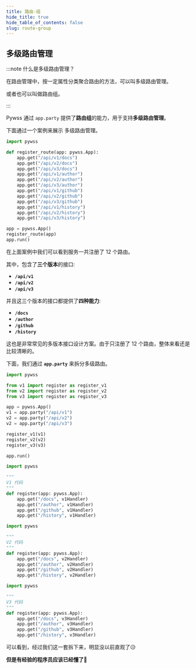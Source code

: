 ```yaml
---
title: 路由-组
hide_title: true
hide_table_of_contents: false
slug: route-group
---
```


## 多级路由管理

:::note 什么是多级路由管理？

在路由管理中，按一定属性分类聚合路由的方法，可以叫多级路由管理。

或者也可以叫做路由组。

:::

Pywss 通过 `app.party` 提供了**路由组**的能力，用于支持**多级路由管理**。

下面通过一个案例来展示 多级路由管理。

```python title="案例" showLineNumbers {4-15}
import pywss

def register_route(app: pywss.App):
    app.get("/api/v1/docs")
    app.get("/api/v2/docs")
    app.get("/api/v3/docs")
    app.get("/api/v1/author")
    app.get("/api/v2/author")
    app.get("/api/v3/author")
    app.get("/api/v1/github")
    app.get("/api/v2/github")
    app.get("/api/v3/github")
    app.get("/api/v1/history")
    app.get("/api/v2/history")
    app.get("/api/v3/history")

app = pywss.App()
register_route(app)
app.run()
```

在上面案例中我们可以看到服务一共注册了 12 个路由。

其中，包含了**三个版本**的接口:
- **`/api/v1`**
- **`/api/v2`**
- **`/api/v3`**

并且这三个版本的接口都提供了**四种能力**:
- **`/docs`**
- **`/author`**
- **`/github`**
- **`/history`**

这也是非常常见的多版本接口设计方案。由于只注册了 12 个路由，整体来看还是比较清晰的。

下面，我们通过 **`app.party`** 来拆分多级路由。

<Tabs className="unique-tabs">
<TabItem value="main" label="main.py" default>

```python {8-10} showLineNumbers
import pywss

from v1 import register as register_v1
from v2 import register as register_v2
from v3 import register as register_v3

app = pywss.App()
v1 = app.party("/api/v1")
v2 = app.party("/api/v2")
v2 = app.party("/api/v3")

register_v1(v1)
register_v2(v2)
register_v3(v3)

app.run()
```

</TabItem>
<TabItem value="v1" label="v1.py">

```python showLineNumbers
import pywss

"""
V1 代码
"""
def register(app: pywss.App):
    app.get("/docs", v1Handler)
    app.get("/author", v1Handler)
    app.get("/github", v1Handler)
    app.get("/history", v1Handler)
```

</TabItem>
<TabItem value="v2" label="v2.py">

```python showLineNumbers
import pywss

"""
V2 代码
"""
def register(app: pywss.App):
    app.get("/docs", v2Handler)
    app.get("/author", v2Handler)
    app.get("/github", v2Handler)
    app.get("/history", v2Handler)
```

</TabItem>
<TabItem value="v3" label="v3.py">

```python showLineNumbers
import pywss

"""
V3 代码
"""
def register(app: pywss.App):
    app.get("/docs", v3Handler)
    app.get("/author", v3Handler)
    app.get("/github", v3Handler)
    app.get("/history", v3Handler)
```

</TabItem>
</Tabs>

可以看到，经过我们这一套拆下来，明显没以前直观了😥

**但是有经验的程序员应该已经懂了😤**
